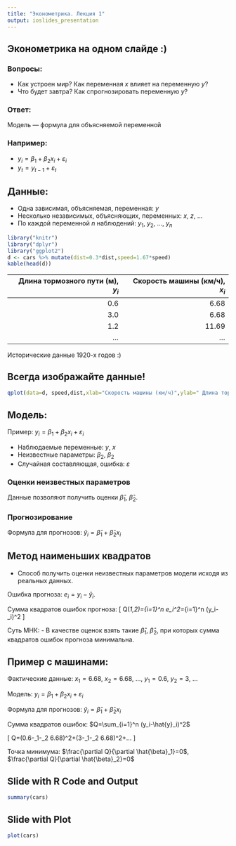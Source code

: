 ```yaml
---
title: "Эконометрика. Лекция 1"
output: ioslides_presentation
---
```


## Эконометрика на одном слайде :)

### Вопросы:

- Как устроен мир? Как переменная $x$ влияет на переменную $y$?
- Что будет завтра? Как спрогнозировать переменную $y$?

### Ответ: 

Модель --- формула для объясняемой переменной

### Например:

- $y_i=\beta_1+\beta_2 x_i + \varepsilon_i$
- $y_{t}=y_{t-1}+\varepsilon_t$



## Данные:

- Одна зависимая, объясняемая, переменная: $y$
- Несколько независимых, объясняющих, переменных: $x$, $z$, $\ldots$
- По каждой переменной $n$ наблюдений: $y_1$, $y_2$, $\ldots$, $y_n$

```r
library("knitr")
library("dplyr")
library("ggplot2")
d <- cars %>% mutate(dist=0.3*dist,speed=1.67*speed)
kable(head(d))
```

| Длина тормозного пути (м), $y_i$ | Скорость машины (км/ч), $x_i$ |
|-----:|----:|
| 0.6 |  6.68|  
| 3.0 |  6.68|  
| 1.2 | 11.69|
| ...|  ...|

Исторические данные 1920-х годов :)

## Всегда изображайте данные!

```r
qplot(data=d, speed,dist,xlab="Скорость машины (км/ч)",ylab=" Длина тормозного пути (м)",main="Данные по машинам 1920-х годов")
```

## Модель:

Пример: $y_i=\beta_1 + \beta_2 x_i + \varepsilon_i$

- Наблюдаемые переменные: $y$, $x$
- Неизвестные параметры: $\beta_2$, $\beta_2$
- Случайная составляющая, ошибка: $\varepsilon$

### Оценки неизвестных параметров
Данные позволяют получить оценки $\hat{\beta}_1$, $\hat{\beta}_2$.

### Прогнозирование
Формула для прогнозов: $\hat{y}_i=\hat{\beta}_1 + \hat{\beta}_2 x_i$

## Метод наименьших квадратов

- Способ получить оценки неизвестных параметров модели исходя из реальных данных.

Ошибка прогноза: $e_i=y_i-\hat{y}_i$.

Сумма квадратов ошибок прогноза:
\[
Q(\hat{\beta}_1,\hat{\beta}_2)=\sum_{i=1}^n e_i^2=\sum_{i=1}^n (y_i-\hat{y}_i)^2
\]

Суть МНК:
- В качестве оценок взять такие $\hat{\beta}_1$, $\hat{\beta}_2$, при которых сумма квадратов ошибок прогноза минимальна.

## Пример с машинами:

Фактические данные: $x_1=6.68$, $x_2=6.68$, ..., $y_1=0.6$, $y_2=3$, ...

Модель: $y_i=\beta_1+\beta_2 x_i+\varepsilon_i$

Формула для прогнозов:  $\hat{y}_i=\hat{\beta}_1 + \hat{\beta}_2 x_i$

Сумма квадратов ошибок: $Q=\sum_{i=1}^n (y_i-\hat{y}_i)^2$

\[
Q=(0.6-\hat{\beta}_1-\hat{\beta}_2 6.68)^2+(3-\hat{\beta}_1-\hat{\beta}_2 6.68)^2+...
\]

Точка минимума: $\frac{\partial Q}{\partial \hat{\beta}_1}=0$,  $\frac{\partial Q}{\partial \hat{\beta}_2}=0$


## Slide with R Code and Output

```r
summary(cars)
```

## Slide with Plot

```r
plot(cars)
```


